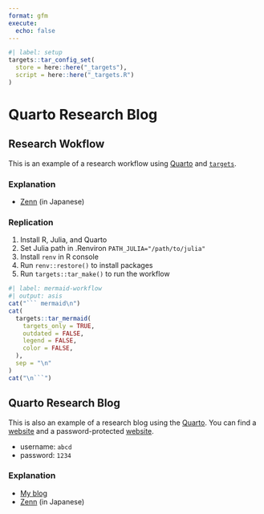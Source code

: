 ```yaml
---
format: gfm
execute: 
  echo: false
---
```


<!-- README.md is generated from README.qmd. Please edit that file -->

```r
#| label: setup
targets::tar_config_set(
  store = here::here("_targets"),
  script = here::here("_targets.R")
)
```

# Quarto Research Blog

## Research Wokflow

This is an example of a research workflow using [Quarto](https://quarto.org) and [`targets`](https://books.ropensci.org/targets/).

### Explanation

- [Zenn](https://zenn.dev/nicetak/articles/workflow-research-2025) (in Japanese)

### Replication

1. Install R, Julia, and Quarto
1. Set Julia path in .Renviron `PATH_JULIA="/path/to/julia"`
1. Install `renv` in R console
1. Run `renv::restore()` to install packages
1. Run `targets::tar_make()` to run the workflow

```r
#| label: mermaid-workflow
#| output: asis
cat("``` mermaid\n")
cat(
  targets::tar_mermaid(
    targets_only = TRUE,
    outdated = FALSE,
    legend = FALSE,
    color = FALSE,
  ),
  sep = "\n"
)
cat("\n```")
```


## Quarto Research Blog

This is also an example of a research blog using the [Quarto](https://quarto.org).
You can find a [website](https://kazuyanagimoto.com/quarto-research-blog/) and
a password-protected [website](https://kazuyanagimoto.com/quarto-research-blog/).

- username: `abcd`
- password: `1234`

### Explanation

- [My blog](https://kazuyanagimoto.com/blog/2024/04/05/)
- [Zenn](https://zenn.dev/nicetak/articles/quarto-research-blog) (in Japanese)

